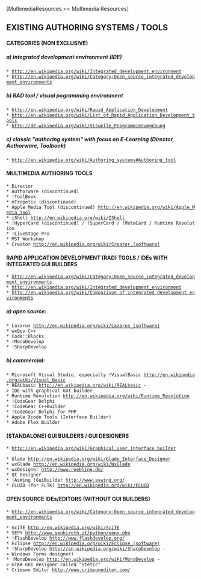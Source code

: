[MultimediaResources << Multimedia Resources]

==EXISTING AUTHORING SYSTEMS / TOOLS==

====CATEGORIES (NON EXCLUSIVE)====

=====a) integrated development environment (IDE)=====
 * http://en.wikipedia.org/wiki/Integrated_development_environment
 * http://en.wikipedia.org/wiki/Category:Open_source_integrated_development_environments
=====b) RAD tool / visual pogramming environment=====
 * http://en.wikipedia.org/wiki/Rapid_Application_Development
 * http://en.wikipedia.org/wiki/List_of_Rapid_Application_Development_tools
 * http://de.wikipedia.org/wiki/Visuelle_Programmierumgebung
=====c) classic "authoring system" with focus on E-Learning (Director, Authorware, Toolbook)=====
 * http://en.wikipedia.org/wiki/Authoring_systems#Authoring_tool

====MULTIMEDIA AUTHORING TOOLS====
 * Director
 * Authorware (discontinued)
 * !ToolBook
 * mTropolis (discontinued)
 * Apple Media Tool (discontinued) http://en.wikipedia.org/wiki/Apple_Media_Tool
 * iShell http://en.wikipedia.org/wiki/IShell
 * !HyperCard (discontinued) / !SuperCard / !MetaCard / Runtime Revolution
 * !LiveStage Pro
 * MST Workshop
 * Creator http://en.wikipedia.org/wiki/Creator_(software)


====RAPID APPLICATION DEVELOPMENT (RAD) TOOLS / IDEs WITH INTEGRATED GUI BUILDERS====
 * http://en.wikipedia.org/wiki/Category:Open_source_integrated_development_environments
 * http://en.wikipedia.org/wiki/Integrated_development_environment
 * http://en.wikipedia.org/wiki/Comparison_of_integrated_development_environments
=====a) open source:=====
 * Lazarus http://en.wikipedia.org/wiki/Lazarus_(software)
 * wxDev-C++
 * Code::Blocks
 * !MonoDevelop
 * !SharpDevelop
=====b) commercial:=====
 * Microsoft Visual Studio, especially !VisualBasic http://en.wikipedia.org/wiki/Visual_Basic
 * REALbasic http://en.wikipedia.org/wiki/REALbasic -> IDE with graphical GUI builder
 * Runtime Revolution http://en.wikipedia.org/wiki/Runtime_Revolution
 * !CodeGear Delphi
 * !CodeGear C++Builder
 * !CodeGear Delphi for PHP
 * Apple Xcode Tools (Interface Builder)
 * Adobe Flex Builder


====(STANDALONE) GUI BUILDERS / GUI DESIGNERS====
 * http://en.wikipedia.org/wiki/Graphical_user_interface_builder

 * Glade http://en.wikipedia.org/wiki/Glade_Interface_Designer
 * wxGlade [[http://en.wikipedia.org/wiki/WxGlade]]
 * wxDesigner [[http://www.roebling.de/]]
 * Qt Designer
 * !AsWing !GuiBuilder [[http://www.aswing.org/]]
 * FLUID (for FLTK) [[http://en.wikipedia.org/wiki/FLUID]]


====OPEN SOURCE IDEs/EDITORS (WITHOUT GUI BUILDERS)====
 * [[http://en.wikipedia.org/wiki/Category:Open_source_integrated_development_environments]]

 * SciTE [[http://en.wikipedia.org/wiki/SciTE]]
 * SEPY [[http://www.sephiroth.it/python/sepy.php]]
 * !FlashDevelop [[http://www.flashdevelop.org/]]
 * Eclipse [[http://en.wikipedia.org/wiki/Eclipse_(software)]]
 * !SharpDevelop [[http://en.wikipedia.org/wiki/SharpDevelop]] -> Windows Forms designer)
 * !MonoDevelop [[http://en.wikipedia.org/wiki/MonoDevelop]] -> GTK# GUI designer called "Stetic"
 * Crimson Editor [[http://www.crimsoneditor.com/]]
